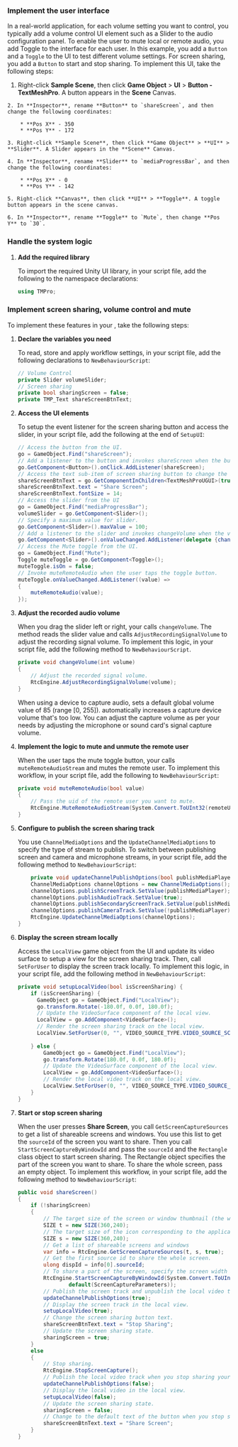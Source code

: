 <PlatformWrapper platform="unity">

### Implement the user interface

In a real-world application, for each volume setting you want to control, you typically add a volume control UI element such as a <Link target="_blank" to="https://docs.unity3d.com/2018.3/Documentation/ScriptReference/UI.Slider.html">Slider</Link> to the audio configuration panel. To enable the user to mute local or remote audio, you add <Link to ="https://docs.unity3d.com/2018.3/Documentation/ScriptReference/UI.Toggle.html">Toggle</Link> to the interface for each user. In this example, you add a `Button` and a `Toggle` to the UI to test different volume settings. For screen sharing, you add a `Button` to start and stop sharing. To implement this UI, take the following steps:

   1. Right-click **Sample Scene**, then click **Game Object** > **UI** > **Button - TextMeshPro**. A button appears in the **Scene** Canvas.

    2. In **Inspector**, rename **Button** to `shareScreen`, and then change the following coordinates:

        * **Pos X** - 350
        * **Pos Y** - 172

    3. Right-click **Sample Scene**, then click **Game Object** > **UI** > **Slider**. A Slider appears in the **Scene** Canvas.

    4. In **Inspector**, rename **Slider** to `mediaProgressBar`, and then change the following coordinates:
    
        * **Pos X** - 0
        * **Pos Y** - 142

    5. Right-click **Canvas**, then click **UI** > **Toggle**. A toggle button appears in the scene canvas.

    6. In **Inspector**, rename **Toggle** to `Mute`, then change **Pos Y** to `30`.

### Handle the system logic

1. **Add the required library**

    To import the required Unity UI library, in your script file, add the following to the namespace declarations:

    ```csharp
    using TMPro;
    ```

### Implement screen sharing, volume control and mute

To implement these features in your <Vpl k="CLIENT" />, take the following steps:

1. **Declare the variables you need**

    To read, store and apply workflow settings, in your script file, add the following declarations to `NewBehaviourScript`:

    ```csharp
    // Volume Control
    private Slider volumeSlider;
    // Screen sharing
    private bool sharingScreen = false;
    private TMP_Text shareScreenBtnText;
    ```

1. **Access the UI elements**

   To setup the event listener for the screen sharing button and access the slider, in your script file, add the following at the end of `SetupUI`:

    ```csharp
    // Access the button from the UI.
    go = GameObject.Find("shareScreen");
    // Add a listener to the button and invokes shareScreen when the button is pressed.
    go.GetComponent<Button>().onClick.AddListener(shareScreen);
    // Access the text sub-item of screen sharing button to change the button text.
    shareScreenBtnText = go.GetComponentInChildren<TextMeshProUGUI>(true);
    shareScreenBtnText.text = "Share Screen";
    shareScreenBtnText.fontSize = 14;
    // Access the slider from the UI
    go = GameObject.Find("mediaProgressBar");
    volumeSlider = go.GetComponent<Slider>();
    // Specify a maximum value for slider.
    go.GetComponent<Slider>().maxValue = 100;
    // Add a listener to the slider and invokes changeVolume when the value changes.
    go.GetComponent<Slider>().onValueChanged.AddListener(delegate {changeVolume ((int)volumeSlider.value);});
    // Access the Mute toggle from the UI.
    go = GameObject.Find("Mute");
    Toggle muteToggle = go.GetComponent<Toggle>();
    muteToggle.isOn = false;
    // Invoke muteRemoteAudio when the user taps the toggle button.
    muteToggle.onValueChanged.AddListener((value) =>
    {
        muteRemoteAudio(value);
    });
    ```
   
1. **Adjust the recorded audio volume**

   When you drag the slider left or right, your <Vpl k = "CLIENT"/> calls `changeVolume`. The method reads the slider value and calls `AdjustRecordingSignalVolume` to adjust the recording signal volume. To implement this logic, in your script file, add the following method to `NewBehaviourScript`.

    ```csharp
    private void changeVolume(int volume)
    {
        // Adjust the recorded signal volume.
        RtcEngine.AdjustRecordingSignalVolume(volume);
    }
    ```

    When using a device to capture audio, <Vg k="VSDK" /> sets a default global volume value of 85 (range [0, 255]). <Vg k="VSDK" /> automatically increases a capture device volume that's too low. You can adjust the capture volume as per your needs by adjusting the microphone or sound card's signal capture volume.

3. **Implement the logic to mute and unmute the remote user**

   When the user taps the mute toggle button, your <Vpl k="CLIENT" /> calls `muteRemoteAudioStream` and mutes the remote user. To implement this workflow, in your script file, add the following to `NewBehaviourScript`:

    ```csharp
    private void muteRemoteAudio(bool value)
    {
        // Pass the uid of the remote user you want to mute.
        RtcEngine.MuteRemoteAudioStream(System.Convert.ToUInt32(remoteUid), value);
    }
    ```
4.  **Configure <Vg k="ENGINE" /> to publish the screen sharing track**

    You use `ChannelMediaOptions` and the `UpdateChannelMediaOptions` to specify the type of stream to publish. To switch between publishing screen and camera and microphone streams, in your script file, add the following method to `NewBehaviourScript`:

    ```csharp
        private void updateChannelPublishOptions(bool publishMediaPlayer){
        ChannelMediaOptions channelOptions = new ChannelMediaOptions();
        channelOptions.publishScreenTrack.SetValue(publishMediaPlayer);
        channelOptions.publishAudioTrack.SetValue(true);
        channelOptions.publishSecondaryScreenTrack.SetValue(publishMediaPlayer);
        channelOptions.publishCameraTrack.SetValue(!publishMediaPlayer);
        RtcEngine.UpdateChannelMediaOptions(channelOptions);
    }
    ```

4.  **Display the screen stream locally**

    Access the `LocalView` game object from the UI and update its video surface to setup a view for the screen sharing track. Then, call `SetForUser` to display the screen track locally. To implement this logic, in your script file, add the following method in `NewBehaviourScript`:
    
    ```csharp
    private void setupLocalVideo(bool isScreenSharing) {
        if (isScreenSharing) {
          GameObject go = GameObject.Find("LocalView");
          go.transform.Rotate(-180.0f, 0.0f, 180.0f);
          // Update the VideoSurface component of the local view.
          LocalView = go.AddComponent<VideoSurface>();
          // Render the screen sharing track on the local view.
          LocalView.SetForUser(0, "", VIDEO_SOURCE_TYPE.VIDEO_SOURCE_SCREEN_PRIMARY);
            
        } else {
            GameObject go = GameObject.Find("LocalView");
            go.transform.Rotate(180.0f, 0.0f, 180.0f);
            // Update the VideoSurface component of the local view.
            LocalView = go.AddComponent<VideoSurface>();
            // Render the local video track on the local view.
            LocalView.SetForUser(0, "", VIDEO_SOURCE_TYPE.VIDEO_SOURCE_CAMERA_PRIMARY);
        }
    }
    ```
1. **Start or stop screen sharing**

    When the user presses **Share Screen**, you call `GetScreenCaptureSources` to get a list of shareable screens and windows. You use this list to get the `sourceId` of the screen you want to share. Then you call `StartScreenCaptureByWindowId` and pass the `sourceId` and the `Rectangle` class object to start screen sharing. The Rectangle object specifies the part of the screen you want to share. To share the whole screen, pass an empty object. To implement this workflow, in your script file, add the following method to `NewBehaviourScript`:

    ```csharp
    public void shareScreen() 
    {
        if (!sharingScreen)
        {
            // The target size of the screen or window thumbnail (the width and height are in pixels).
            SIZE t = new SIZE(360,240);
            // The target size of the icon corresponding to the application program (the width and height are in pixels)
            SIZE s = new SIZE(360,240);
            // Get a list of shareable screens and windows
            var info = RtcEngine.GetScreenCaptureSources(t, s, true);
            // Get the first source id to share the whole screen.
            ulong dispId = info[0].sourceId;
            // To share a part of the screen, specify the screen width and size using the Rectangle class.
            RtcEngine.StartScreenCaptureByWindowId(System.Convert.ToUInt32(dispId), new Rectangle(),
                    default(ScreenCaptureParameters));
            // Publish the screen track and unpublish the local video track.
            updateChannelPublishOptions(true);
            // Display the screen track in the local view.
            setupLocalVideo(true);
            // Change the screen sharing button text.
            shareScreenBtnText.text = "Stop Sharing";
            // Update the screen sharing state.
            sharingScreen = true;
        }          
        else 
        { 
            // Stop sharing.
            RtcEngine.StopScreenCapture();
            // Publish the local video track when you stop sharing your screen.
            updateChannelPublishOptions(false);
            // Display the local video in the local view.
            setupLocalVideo(false);
            // Update the screen sharing state.
            sharingScreen = false;
            // Change to the default text of the button when you stop sharing your screen.
            shareScreenBtnText.text = "Share Screen";
        }
    }
    ```
</PlatformWrapper>